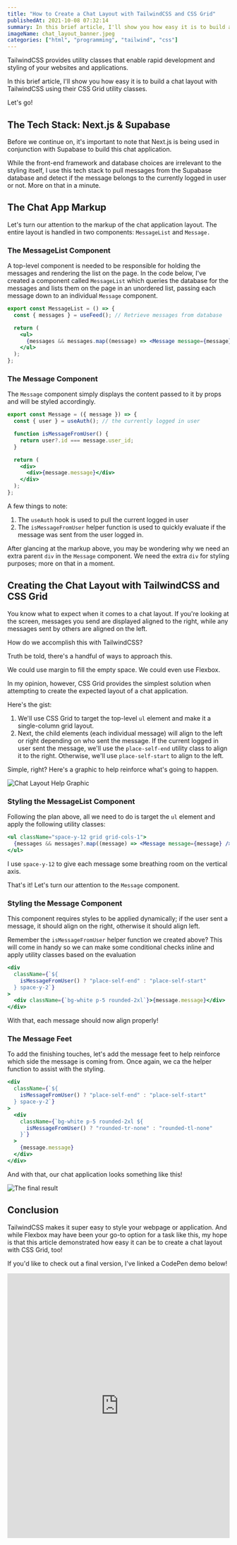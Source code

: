 ```yaml
---
title: "How to Create a Chat Layout with TailwindCSS and CSS Grid"
publishedAt: 2021-10-08 07:32:14
summary: In this brief article, I'll show you how easy it is to build a chat layout with TailwindCSS using their CSS Grid utility classes.
imageName: chat_layout_banner.jpeg
categories: ["html", "programming", "tailwind", "css"]
---
```


TailwindCSS provides utility classes that enable rapid development and styling of your websites and applications.

In this brief article, I'll show you how easy it is to build a chat layout with TailwindCSS using their CSS Grid utility classes.

Let's go!

## The Tech Stack: Next.js & Supabase

Before we continue on, it's important to note that Next.js is being used in conjunction with Supabase to build this chat application.

While the front-end framework and database choices are irrelevant to the styling itself, I use this tech stack to pull messages from the Supabase database and detect if the message belongs to the currently logged in user or not. More on that in a minute.

## The Chat App Markup

Let's turn our attention to the markup of the chat application layout. The entire layout is handled in two components: `MessageList` and `Message.`

### The MessageList Component

A top-level component is needed to be responsible for holding the messages and rendering the list on the page. In the code below, I've created a component called `MessageList` which queries the database for the messages and lists them on the page in an unordered list, passing each message down to an individual `Message` component.

```jsx
export const MessageList = () => {
  const { messages } = useFeed(); // Retrieve messages from database

  return (
    <ul>
      {messages && messages.map((message) => <Message message={message} />)}
    </ul>
  );
};
```

### The Message Component

The `Message` component simply displays the content passed to it by props and will be styled accordingly.

```jsx
export const Message = ({ message }) => {
  const { user } = useAuth(); // the currently logged in user

  function isMessageFromUser() {
    return user?.id === message.user_id;
  }

  return (
    <div>
      <div>{message.message}</div>
    </div>
  );
};
```

A few things to note:

1. The `useAuth` hook is used to pull the current logged in user
2. The `isMessageFromUser` helper function is used to quickly evaluate if the message was sent from the user logged in.

After glancing at the markup above, you may be wondering why we need an extra parent `div` in the `Message` component. We need the extra `div` for styling purposes; more on that in a moment.

## Creating the Chat Layout with TailwindCSS and CSS Grid

You know what to expect when it comes to a chat layout. If you're looking at the screen, messages you send are displayed aligned to the right, while any messages sent by others are aligned on the left.

How do we accomplish this with TailwindCSS?

Truth be told, there's a handful of ways to approach this.

We could use margin to fill the empty space. We could even use Flexbox.

In my opinion, however, CSS Grid provides the simplest solution when attempting to create the expected layout of a chat application.

Here's the gist:

1. We'll use CSS Grid to target the top-level `ul` element and make it a single-column grid layout.
2. Next, the child elements (each individual message) will align to the left or right depending on who sent the message. If the current logged in user sent the message, we'll use the `place-self-end` utility class to align it to the right. Otherwise, we'll use `place-self-start` to align to the left.

Simple, right? Here's a graphic to help reinforce what's going to happen.

![Chat Layout Help Graphic](https://cdn.hashnode.com/res/hashnode/image/upload/v1633638572414/4mlJ4n2Dk.png)

### Styling the MessageList Component

Following the plan above, all we need to do is target the `ul` element and apply the following utility classes:

```jsx
<ul className="space-y-12 grid grid-cols-1">
  {messages && messages?.map((message) => <Message message={message} />)}
</ul>
```

I use `space-y-12` to give each message some breathing room on the vertical axis.

That's it! Let's turn our attention to the `Message` component.

### Styling the Message Component

This component requires styles to be applied dynamically; if the user sent a message, it should align on the right, otherwise it should align left.

Remember the `isMessageFromUser` helper function we created above? This will come in handy so we can make some conditional checks inline and apply utility classes based on the evaluation

```jsx
<div
  className={`${
    isMessageFromUser() ? "place-self-end" : "place-self-start"
  } space-y-2`}
>
  <div className={`bg-white p-5 rounded-2xl`}>{message.message}</div>
</div>
```

With that, each message should now align properly!

### The Message Feet

To add the finishing touches, let's add the message feet to help reinforce which side the message is coming from. Once again, we ca the helper function to assist with the styling.

```jsx
<div
  className={`${
    isMessageFromUser() ? "place-self-end" : "place-self-start"
  } space-y-2`}
>
  <div
    className={`bg-white p-5 rounded-2xl ${
      isMessageFromUser() ? "rounded-tr-none" : "rounded-tl-none"
    }`}
  >
    {message.message}
  </div>
</div>
```

And with that, our chat application looks something like this!

![The final result](https://cdn.hashnode.com/res/hashnode/image/upload/v1633638618984/4_5CtAhQk.png)

## Conclusion

TailwindCSS makes it super easy to style your webpage or application. And while Flexbox may have been your go-to option for a task like this, my hope is that this article demonstrated how easy it can be to create a chat layout with CSS Grid, too!

If you'd like to check out a final version, I've linked a CodePen demo below!

<iframe
  height="600"
  width="100%"
  scrolling="no"
  title="Chat Layout with TailwindCSS &amp; CSS Grid"
  src="https://codepen.io/braydoncoyer/embed/preview/xxLKwYw?default-tab=result"
  frameBorder="no"
  loading="lazy"
  allowtransparency="true"
  allowFullScreen={true}
>
  See the Pen{" "}
  <a href="https://codepen.io/braydoncoyer/pen/xxLKwYw">
    Chat Layout with TailwindCSS &amp; CSS Grid
  </a>{" "}
  by Braydon Coyer (<a href="https://codepen.io/braydoncoyer">@braydoncoyer</a>)
  on <a href="https://codepen.io">CodePen</a>.
</iframe>
